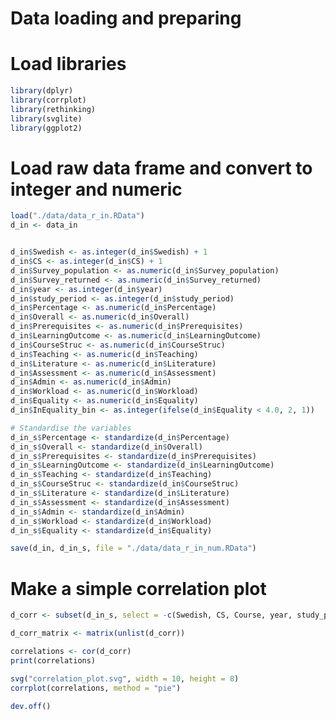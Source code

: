 # Data loading and preparing

# Load libraries
```r
library(dplyr)
library(corrplot)
library(rethinking)
library(svglite)
library(ggplot2)
```

# Load raw data frame and convert to integer and numeric
```r
load("./data/data_r_in.RData")
d_in <- data_in


d_in$Swedish <- as.integer(d_in$Swedish) + 1
d_in$CS <- as.integer(d_in$CS) + 1
d_in$Survey_population <- as.numeric(d_in$Survey_population)
d_in$Survey_returned <- as.numeric(d_in$Survey_returned)
d_in$year <- as.integer(d_in$year)
d_in$study_period <- as.integer(d_in$study_period)
d_in$Percentage <- as.numeric(d_in$Percentage)
d_in$Overall <- as.numeric(d_in$Overall)
d_in$Prerequisites <- as.numeric(d_in$Prerequisites)
d_in$LearningOutcome <- as.numeric(d_in$LearningOutcome)
d_in$CourseStruc <- as.numeric(d_in$CourseStruc)
d_in$Teaching <- as.numeric(d_in$Teaching)
d_in$Literature <- as.numeric(d_in$Literature)
d_in$Assessment <- as.numeric(d_in$Assessment)
d_in$Admin <- as.numeric(d_in$Admin)
d_in$Workload <- as.numeric(d_in$Workload)
d_in$Equality <- as.numeric(d_in$Equality)
d_in$InEquality_bin <- as.integer(ifelse(d_in$Equality < 4.0, 2, 1))

# Standardise the variables
d_in_s$Percentage <- standardize(d_in$Percentage)
d_in_s$Overall <- standardize(d_in$Overall)
d_in_s$Prerequisites <- standardize(d_in$Prerequisites)
d_in_s$LearningOutcome <- standardize(d_in$LearningOutcome)
d_in_s$Teaching <- standardize(d_in$Teaching)
d_in_s$CourseStruc <- standardize(d_in$CourseStruc)
d_in_s$Literature <- standardize(d_in$Literature)
d_in_s$Assessment <- standardize(d_in$Assessment)
d_in_s$Admin <- standardize(d_in$Admin)
d_in_s$Workload <- standardize(d_in$Workload)
d_in_s$Equality <- standardize(d_in$Equality)

save(d_in, d_in_s, file = "./data/data_r_in_num.RData")
```

# Make a simple correlation plot
```r
d_corr <- subset(d_in_s, select = -c(Swedish, CS, Course, year, study_period))

d_corr_matrix <- matrix(unlist(d_corr))

correlations <- cor(d_corr)
print(correlations)

svg("correlation_plot.svg", width = 10, height = 8)
corrplot(correlations, method = "pie")

dev.off()
```